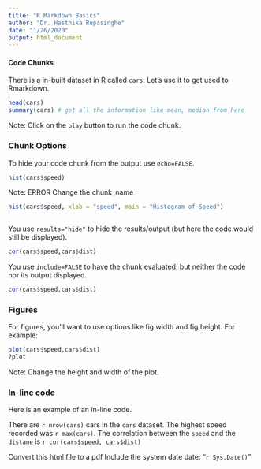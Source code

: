 ```yaml
---
title: "R Markdown Basics"
author: "Dr. Hasthika Rupasinghe"
date: "1/26/2020"
output: html_document
---
```


#### Code Chunks

There is a in-built dataset in R called `cars`. Let's use it to get used to Rmarkdown.


```r

head(cars)
summary(cars) # get all the information like mean, median from here

```

Note: Click on the `play` button to run the code chunk.

### Chunk Options

To hide your code chunk from the output use `echo=FALSE`.


```r
hist(cars$speed)
```



Note: ERROR
Change the chunk_name

```r


hist(cars$speed, xlab = "speed", main = "Histogram of Speed")



```

You use `results="hide"` to hide the results/output (but here the code would still be displayed).

```r
cor(cars$speed,cars$dist)

```


You use `include=FALSE` to have the chunk evaluated, but neither the code nor its output displayed.

```r

cor(cars$speed,cars$dist)

```


### Figures

For figures, you’ll want to use options like fig.width and fig.height. For example:

```r

plot(cars$speed,cars$dist)
?plot

```

Note: Change the height and width of the plot.

### In-line code

Here is an example of an in-line code.

There are `r nrow(cars)` cars in the `cars` dataset.
The highest speed recorded was `r max(cars)`.
The correlation between the `speed` and the `distane` is `r cor(cars$speed, cars$dist)`

Convert this html file to a pdf
Include the system date 
date: "`r Sys.Date()`"




